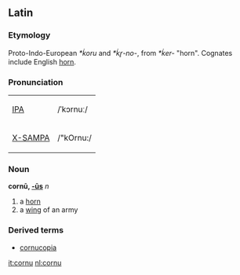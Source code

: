==Latin==
===Etymology===
Proto-Indo-European ''*ḱoru'' and ''*ḱr̥-no-'', from ''*ḱer-'' "horn". Cognates include  English [[horn]].

===Pronunciation===
{| border=1 cellpadding=5
| [[w:IPA|IPA]] || /ˈkɔrnuː/
|-
| [[w:X-SAMPA|X-SAMPA]] || /"kOrnu:/
|}

===Noun===
'''cornū, [[Wiktionary Appendix:Latin fourth declension|-ūs]]''' ''n''
#a [[horn]]
#a [[wing]] of an army

===Derived terms===
*[[cornucopia]]

[[it:cornu]]
[[nl:cornu]]